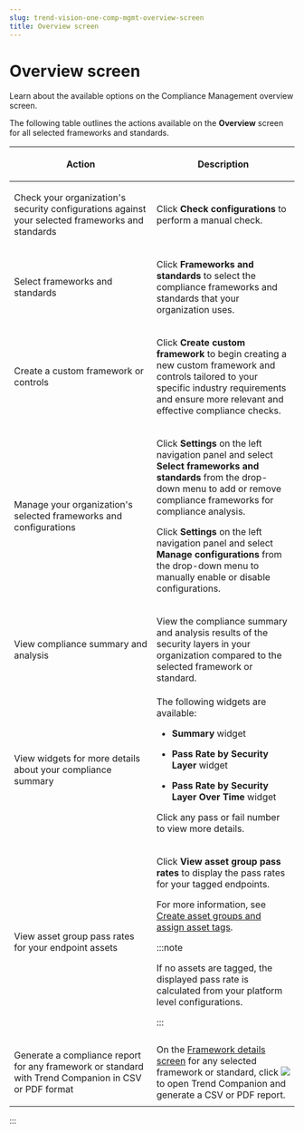 ```yaml
---
slug: trend-vision-one-comp-mgmt-overview-screen
title: Overview screen
---
```

# Overview screen

Learn about the available options on the Compliance Management overview screen.

The following table outlines the actions available on the **Overview** screen for all selected frameworks and standards.

<table>
<colgroup>
<col style="width: 50%" />
<col style="width: 50%" />
</colgroup>
<thead>
<tr>
<th><p>Action</p></th>
<th><p>Description</p></th>
</tr>
</thead>
<tbody>
<tr>
<td><p>Check your organization's security configurations against your selected frameworks and standards</p></td>
<td><p>Click <strong>Check configurations</strong> to perform a manual check.</p></td>
</tr>
<tr>
<td><p>Select frameworks and standards</p></td>
<td><p>Click <strong>Frameworks and standards</strong> to select the compliance frameworks and standards that your organization uses.</p></td>
</tr>
<tr>
<td><p>Create a custom framework or controls</p></td>
<td><p>Click <strong>Create custom framework</strong> to begin creating a new custom framework and controls tailored to your specific industry requirements and ensure more relevant and effective compliance checks.</p></td>
</tr>
<tr>
<td><p>Manage your organization's selected frameworks and configurations</p></td>
<td><p>Click <strong>Settings</strong> on the left navigation panel and select <strong>Select frameworks and standards</strong> from the drop-down menu to add or remove compliance frameworks for compliance analysis.</p>
<p>Click <strong>Settings</strong> on the left navigation panel and select <strong>Manage configurations</strong> from the drop-down menu to manually enable or disable configurations.</p></td>
</tr>
<tr>
<td><p>View compliance summary and analysis</p></td>
<td><p>View the compliance summary and analysis results of the security layers in your organization compared to the selected framework or standard.</p></td>
</tr>
<tr>
<td><p>View widgets for more details about your compliance summary</p></td>
<td>The following widgets are available:
<ul>
<li><p><strong>Summary</strong> widget</p></li>
<li><p><strong>Pass Rate by Security Layer</strong> widget</p></li>
<li><p><strong>Pass Rate by Security Layer Over Time</strong> widget</p></li>
</ul>
<p>Click any pass or fail number to view more details.</p></td>
</tr>
<tr>
<td><p>View asset group pass rates for your endpoint assets</p></td>
<td><p>Click <strong>View asset group pass rates</strong> to display the pass rates for your tagged endpoints.</p>
<p>For more information, see <a href="trend-vision-one-compliance-asset-groups-tags">Create asset groups and assign asset tags</a>.</p>


:::note

<p>If no assets are tagged, the displayed pass rate is calculated from your platform level configurations.</p>


:::

</td>
</tr>
<tr>
<td><p>Generate a compliance report for any framework or standard with Trend Companion in CSV or PDF format</p></td>
<td>On the <a href="trend-vision-one-framework-details-screen">Framework details screen</a> for any selected framework or standard, click <img src="./images/newCompanionIcon=GUID-20240819112525.webp" /> to open Trend Companion and generate a CSV or PDF report.</td>
</tr>
</tbody>
</table>
:::
